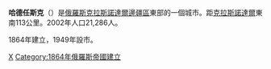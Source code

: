 {{Coord|44|26|N|39|32|E|display=title}}
'''哈德任斯克'''（{{lang-ru|Хадыженск}}）是[[俄羅斯|俄羅斯]][[克拉斯諾達爾邊疆區|克拉斯諾達爾邊疆區]]東部的一個城市。距[[克拉斯諾達爾|克拉斯諾達爾]]東南113公里。2002年人口21,286人。

1864年建立，1949年設市。

{{克拉斯諾達爾邊疆區城市}}

[[Category:克拉斯諾達爾邊疆區城市|Х]]
[[Category:1864年俄羅斯帝國建立|Category:1864年俄羅斯帝國建立]]